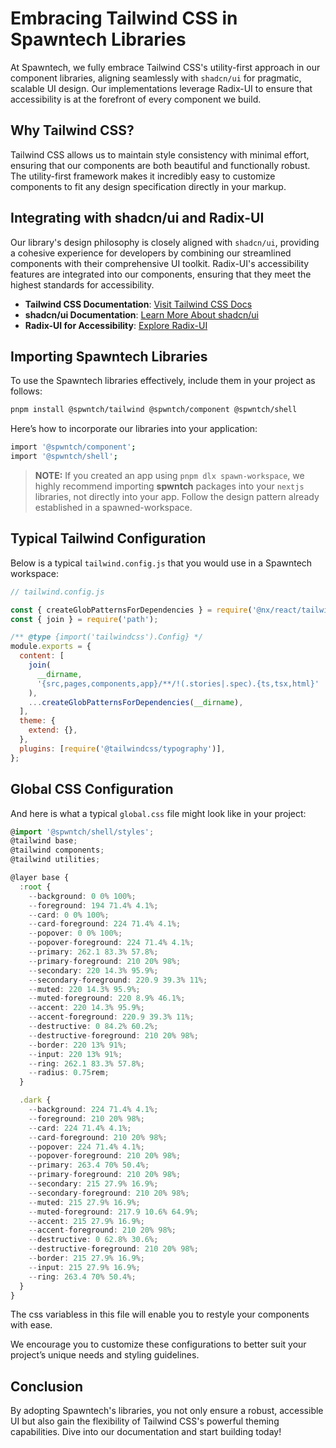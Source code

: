 
<Meta />

# Embracing Tailwind CSS in Spawntech Libraries

At Spawntech, we fully embrace Tailwind CSS's utility-first approach in our component libraries, aligning seamlessly with `shadcn/ui` for pragmatic, scalable UI design. Our implementations leverage Radix-UI to ensure that accessibility is at the forefront of every component we build.

## Why Tailwind CSS?

Tailwind CSS allows us to maintain style consistency with minimal effort, ensuring that our components are both beautiful and functionally robust. The utility-first framework makes it incredibly easy to customize components to fit any design specification directly in your markup.

## Integrating with shadcn/ui and Radix-UI

Our library's design philosophy is closely aligned with `shadcn/ui`, providing a cohesive experience for developers by combining our streamlined components with their comprehensive UI toolkit. Radix-UI's accessibility features are integrated into our components, ensuring that they meet the highest standards for accessibility.

- **Tailwind CSS Documentation**: [Visit Tailwind CSS Docs](https://tailwindcss.com/docs)
- **shadcn/ui Documentation**: [Learn More About shadcn/ui](https://github.com/shadcn/ui)
- **Radix-UI for Accessibility**: [Explore Radix-UI](https://www.radix-ui.com/)

## Importing Spawntech Libraries

To use the Spawntech libraries effectively, include them in your project as follows:

```bash
pnpm install @spwntch/tailwind @spwntch/component @spwntch/shell
```

Here’s how to incorporate our libraries into your application:

```bash
import '@spwntch/component';
import '@spwntch/shell';
```

> **NOTE:**
> If you created an app using `pnpm dlx spawn-workspace`, we highly recommend importing **spwntch** packages into your `nextjs` libraries, not directly into your app. Follow the design pattern already established in a spawned-workspace.

## Typical Tailwind Configuration

Below is a typical `tailwind.config.js` that you would use in a Spawntech workspace:

```js
// tailwind.config.js

const { createGlobPatternsForDependencies } = require('@nx/react/tailwind');
const { join } = require('path');

/** @type {import('tailwindcss').Config} */
module.exports = {
  content: [
    join(
      __dirname,
      '{src,pages,components,app}/**/!(.stories|.spec).{ts,tsx,html}'
    ),
    ...createGlobPatternsForDependencies(__dirname),
  ],
  theme: {
    extend: {},
  },
  plugins: [require('@tailwindcss/typography')],
};
```

## Global CSS Configuration

And here is what a typical `global.css` file might look like in your project:

```ts
@import '@spwntch/shell/styles';
@tailwind base;
@tailwind components;
@tailwind utilities;

@layer base {
  :root {
    --background: 0 0% 100%;
    --foreground: 194 71.4% 4.1%;
    --card: 0 0% 100%;
    --card-foreground: 224 71.4% 4.1%;
    --popover: 0 0% 100%;
    --popover-foreground: 224 71.4% 4.1%;
    --primary: 262.1 83.3% 57.8%;
    --primary-foreground: 210 20% 98%;
    --secondary: 220 14.3% 95.9%;
    --secondary-foreground: 220.9 39.3% 11%;
    --muted: 220 14.3% 95.9%;
    --muted-foreground: 220 8.9% 46.1%;
    --accent: 220 14.3% 95.9%;
    --accent-foreground: 220.9 39.3% 11%;
    --destructive: 0 84.2% 60.2%;
    --destructive-foreground: 210 20% 98%;
    --border: 220 13% 91%;
    --input: 220 13% 91%;
    --ring: 262.1 83.3% 57.8%;
    --radius: 0.75rem;
  }

  .dark {
    --background: 224 71.4% 4.1%;
    --foreground: 210 20% 98%;
    --card: 224 71.4% 4.1%;
    --card-foreground: 210 20% 98%;
    --popover: 224 71.4% 4.1%;
    --popover-foreground: 210 20% 98%;
    --primary: 263.4 70% 50.4%;
    --primary-foreground: 210 20% 98%;
    --secondary: 215 27.9% 16.9%;
    --secondary-foreground: 210 20% 98%;
    --muted: 215 27.9% 16.9%;
    --muted-foreground: 217.9 10.6% 64.9%;
    --accent: 215 27.9% 16.9%;
    --accent-foreground: 210 20% 98%;
    --destructive: 0 62.8% 30.6%;
    --destructive-foreground: 210 20% 98%;
    --border: 215 27.9% 16.9%;
    --input: 215 27.9% 16.9%;
    --ring: 263.4 70% 50.4%;
  }
}
```

The css variabless in this file will enable you to restyle your components with ease.

We encourage you to customize these configurations to better suit your project’s unique needs and styling guidelines.

## Conclusion

By adopting Spawntech's libraries, you not only ensure a robust, accessible UI but also gain the flexibility of Tailwind CSS's powerful theming capabilities. Dive into our documentation and start building today!

